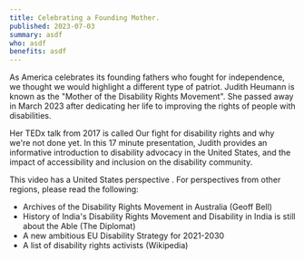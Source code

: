 ```yaml
---
title: Celebrating a Founding Mother.
published: 2023-07-03
summary: asdf
who: asdf
benefits: asdf
---
```




As America celebrates its founding fathers who fought for independence, we thought we would highlight a different type of patriot. Judith Heumann is known as the "Mother of the Disability Rights Movement". She passed away in March 2023 after dedicating her life to improving the rights of people with disabilities.

<ImageFigure src={judith} class="my-3 text-center w-100" imageClass="d-block mx-auto" alt="A picture of Judith Heumann from 2014." caption="Judith Heumann in 2014 (Wikipedia)."/>

Her TEDx talk from 2017 is called <ExternalLink inline href="https://www.ted.com/talks/judith_heumann_our_fight_for_disability_rights_and_why_we_re_not_done_yet">Our fight for disability rights and why we're not done yet</ExternalLink>. In this 17 minute presentation, Judith provides an informative introduction to disability advocacy in the United States, and the impact of accessibility and inclusion on the disability community. 

This video has a United States perspective . For perspectives from other regions, please read the following:
- <ExternalLink inline href="https://blogs.unimelb.edu.au/librarycollections/2019/04/16/1810-2/">Archives of the Disability Rights Movement in Australia</ExternalLink> (Geoff Bell) 
- <ExternalLink inline href="https://thediplomat.com/2016/12/the-history-of-indias-disability-rights-movement/">History of India's Disability Rights Movement and Disability in India is still about the Able</ExternalLink> (The Diplomat)
- <ExternalLink inline href="https://www.europarl.europa.eu/news/en/headlines/society/20200604STO80506/a-new-ambitious-eu-disability-strategy-for-2021-2030">A new ambitious EU Disability Strategy for 2021-2030</ExternalLink>
- <ExternalLink inline href="https://en.wikipedia.org/wiki/List_of_disability_rights_activists">A list of disability rights activists</ExternalLink> (Wikipedia) 